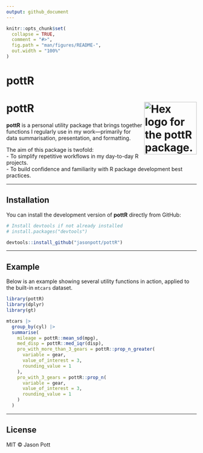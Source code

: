 ```yaml
---
output: github_document
---
```


```r
knitr::opts_chunk$set(
  collapse = TRUE,
  comment = "#>",
  fig.path = "man/figures/README-",
  out.width = "100%"
)
```

# pottR

<!-- badges: start -->
<!-- badges: end -->

# pottR <img src="man/figures/logo.png" align="right" height="139" alt="Hex logo for the pottR package. The hex contains a flat-colour image of the author's forehead, eyes, and glasses, with the R logo overlaid." />

**pottR** is a personal utility package that brings together functions I regularly use in my work—primarily for data summarisation, presentation, and formatting.

The aim of this package is twofold:  
- To simplify repetitive workflows in my day-to-day R projects.  
- To build confidence and familiarity with R package development best practices.  

---

## Installation

You can install the development version of **pottR** directly from GitHub:

```r
# Install devtools if not already installed
# install.packages("devtools")

devtools::install_github("jasonpott/pottR")
```

---

## Example

Below is an example showing several utility functions in action, applied to the built-in `mtcars` dataset.

```r
library(pottR)
library(dplyr)
library(gt)

mtcars |>
  group_by(cyl) |>
  summarise(
    mileage = pottR::mean_sd(mpg),
    med_disp = pottR::med_iqr(disp),
    pro_with_more_than_3_gears = pottR::prop_n_greater(
      variable = gear,
      value_of_interest = 3,
      rounding_value = 1
    ),
    pro_with_3_gears = pottR::prop_n(
      variable = gear,
      value_of_interest = 3,
      rounding_value = 1
    )
  )
```

---

## License

MIT © Jason Pott
